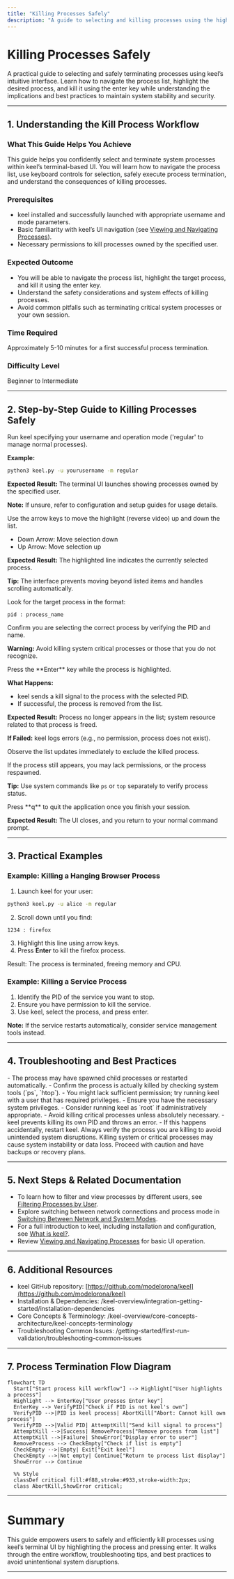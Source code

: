 ```yaml
---
title: "Killing Processes Safely"
description: "A guide to selecting and killing processes using the highlighted selection and enter key. This tutorial explains the implications of process termination and provides best practices for safe system management."
---
```


# Killing Processes Safely

A practical guide to selecting and safely terminating processes using keel’s intuitive interface. Learn how to navigate the process list, highlight the desired process, and kill it using the enter key while understanding the implications and best practices to maintain system stability and security.

---

## 1. Understanding the Kill Process Workflow

### What This Guide Helps You Achieve
This guide helps you confidently select and terminate system processes within keel’s terminal-based UI. You will learn how to navigate the process list, use keyboard controls for selection, safely execute process termination, and understand the consequences of killing processes.

### Prerequisites
- keel installed and successfully launched with appropriate username and mode parameters.
- Basic familiarity with keel’s UI navigation (see [Viewing and Navigating Processes](../guides/core-workflows/view-processes)).
- Necessary permissions to kill processes owned by the specified user.

### Expected Outcome
- You will be able to navigate the process list, highlight the target process, and kill it using the enter key.
- Understand the safety considerations and system effects of killing processes.
- Avoid common pitfalls such as terminating critical system processes or your own session.

### Time Required
Approximately 5-10 minutes for a first successful process termination.

### Difficulty Level
Beginner to Intermediate

---

## 2. Step-by-Step Guide to Killing Processes Safely

<Steps>
<Step title="Launch keel with Correct Parameters">
Run keel specifying your username and operation mode ('regular' to manage normal processes).

**Example:**
```bash
python3 keel.py -u yourusername -m regular
```

**Expected Result:** The terminal UI launches showing processes owned by the specified user.

**Note:** If unsure, refer to configuration and setup guides for usage details.
</Step>

<Step title="Navigate the Process List">
Use the arrow keys to move the highlight (reverse video) up and down the list.

- Down Arrow: Move selection down
- Up Arrow: Move selection up

**Expected Result:** The highlighted line indicates the currently selected process.

**Tip:** The interface prevents moving beyond listed items and handles scrolling automatically.
</Step>

<Step title="Identify the Process to Kill">
Look for the target process in the format:

```pid : process_name```

Confirm you are selecting the correct process by verifying the PID and name.

**Warning:** Avoid killing system critical processes or those that you do not recognize.
</Step>

<Step title="Terminate the Selected Process">
Press the **Enter** key while the process is highlighted.

**What Happens:**
- keel sends a kill signal to the process with the selected PID.
- If successful, the process is removed from the list.

**Expected Result:** Process no longer appears in the list; system resource related to that process is freed.

**If Failed:** keel logs errors (e.g., no permission, process does not exist).
</Step>

<Step title="Verify Process Termination">
Observe the list updates immediately to exclude the killed process.

If the process still appears, you may lack permissions, or the process respawned.

**Tip:** Use system commands like `ps` or `top` separately to verify process status.
</Step>

<Step title="Exit keel Safely">
Press **q** to quit the application once you finish your session.

**Expected Result:** The UI closes, and you return to your normal command prompt.
</Step>
</Steps>

---

## 3. Practical Examples

### Example: Killing a Hanging Browser Process
1. Launch keel for your user:
```bash
python3 keel.py -u alice -m regular
```
2. Scroll down until you find:
```
1234 : firefox
```
3. Highlight this line using arrow keys.
4. Press **Enter** to kill the firefox process.

Result: The process is terminated, freeing memory and CPU.

### Example: Killing a Service Process
1. Identify the PID of the service you want to stop.
2. Ensure you have permission to kill the service.
3. Use keel, select the process, and press enter.

**Note:** If the service restarts automatically, consider service management tools instead.

---

## 4. Troubleshooting and Best Practices

<AccordionGroup title="Common Issues & Solutions">
<Accordion title="Process Does Not Disappear After Killing">
- The process may have spawned child processes or restarted automatically.
- Confirm the process is actually killed by checking system tools (`ps`, `htop`).
- You might lack sufficient permission; try running keel with a user that has required privileges.
</Accordion>

<Accordion title="Unable to Kill a Process - Permission Denied">
- Ensure you have the necessary system privileges.
- Consider running keel as `root` if administratively appropriate.
- Avoid killing critical processes unless absolutely necessary.
</Accordion>

<Accordion title="Killed the Current keel Process by Accident">
- keel prevents killing its own PID and throws an error.
- If this happens accidentally, restart keel.
</Accordion>
</AccordionGroup>

<Tip>
Always verify the process you are killing to avoid unintended system disruptions.
</Tip>

<Warning>
Killing system or critical processes may cause system instability or data loss. Proceed with caution and have backups or recovery plans.
</Warning>

---

## 5. Next Steps & Related Documentation

- To learn how to filter and view processes by different users, see [Filtering Processes by User](../guides/advanced-usage/filter-by-user).
- Explore switching between network connections and process mode in [Switching Between Network and System Modes](../guides/advanced-usage/network-vs-system-mode).
- For a full introduction to keel, including installation and configuration, see [What is keel?](/keel-overview/introduction-and-value/what-is-keel).
- Review [Viewing and Navigating Processes](../guides/core-workflows/view-processes) for basic UI operation.

---

## 6. Additional Resources

- keel GitHub repository: [https://github.com/modelorona/keel](https://github.com/modelorona/keel)
- Installation & Dependencies: /keel-overview/integration-getting-started/installation-dependencies
- Core Concepts & Terminology: /keel-overview/core-concepts-architecture/keel-concepts-terminology
- Troubleshooting Common Issues: /getting-started/first-run-validation/troubleshooting-common-issues


---

## 7. Process Termination Flow Diagram

```mermaid
flowchart TD
  Start["Start process kill workflow"] --> Highlight["User highlights a process"]
  Highlight --> EnterKey["User presses Enter key"]
  EnterKey --> VerifyPID["Check if PID is not keel's own"]
  VerifyPID -->|PID is keel process| AbortKill["Abort: Cannot kill own process"]
  VerifyPID -->|Valid PID| AttemptKill["Send kill signal to process"]
  AttemptKill -->|Success| RemoveProcess["Remove process from list"]
  AttemptKill -->|Failure| ShowError["Display error to user"]
  RemoveProcess --> CheckEmpty["Check if list is empty"]
  CheckEmpty -->|Empty| Exit["Exit keel"]
  CheckEmpty -->|Not empty| Continue["Return to process list display"]
  ShowError --> Continue

  %% Style
  classDef critical fill:#f88,stroke:#933,stroke-width:2px;
  class AbortKill,ShowError critical;
```

---

# Summary
This guide empowers users to safely and efficiently kill processes using keel’s terminal UI by highlighting the process and pressing enter. It walks through the entire workflow, troubleshooting tips, and best practices to avoid unintentional system disruptions.

---

